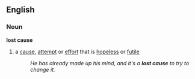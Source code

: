 ==English==
===Noun===
'''lost cause'''
#a [[cause]], [[attempt]] or [[effort]] that is [[hopeless]] or [[futile]]
#:''He has already made up his mind, and it's a '''lost cause''' to try to change it.''